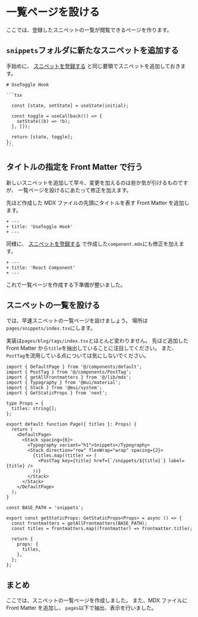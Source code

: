 # 一覧ページを設ける

ここでは、登録したスニペットの一覧が閲覧できるページを作ります。

## `snippets`フォルダに新たなスニペットを追加する

手始めに、
[スニペットを登録する](/next-mdx-site/docs/tutorial/getting-started/)
と同じ要領でスニペットを追加しておきます。

````md:data/snippets/useToggle.mdx
# UseToggle Hook

```tsx

  const [state, setState] = useState(initial);

  const toggle = useCallback(() => {
    setState((b) => !b);
  }, []);

  return [state, toggle];
};
```
````

## タイトルの指定を Front Matter で行う

新しいスニペットを追加して早々、変更を加えるのは些か気が引けるものですが、
一覧ページを設けるにあたって修正を加えます。

先ほど作成した MDX ファイルの先頭にタイトルを表す Front Matter を追加します。

```diff:data/snippets/useToggle.mdx
+ ---
+ title: 'UseToggle Hook'
+ ---
```

同様に、
[スニペットを登録する](/next-mdx-site/docs/tutorial/getting-started/)
で作成した`component.mdx`にも修正を加えます。

```diff:data/snippets/compoennt.mdx
+ ---
+ title: 'React Component'
+ ---
```

これで一覧ページを作成する下準備が整いました。

## スニペットの一覧を設ける

では、早速スニペットの一覧ページを設けましょう。
場所は`pages/snippets/index.tsx`にします。

実装は`pages/blog/tags/index.tsx`とほとんど変わりません。
先ほど追加した Front Matter から`title`を抽出していることに注目してください。
また、`PostTag`を流用している点については気にしないでください。

```tsx:pages/snippets/index.tsx
import { DefaultPage } from '@/components/default';
import { PostTag } from '@/components/PostTag';
import { getAllFrontmatters } from '@/lib/mdx';
import { Typography } from '@mui/material';
import { Stack } from '@mui/system';
import { GetStaticProps } from 'next';

type Props = {
  titles: string[];
};

export default function Page({ titles }: Props) {
  return (
    <DefaultPage>
      <Stack spacing={6}>
        <Typography variant="h1">Snippets</Typography>
        <Stack direction="row" flexWrap="wrap" spacing={2}>
          {titles.map((title) => (
            <PostTag key={title} href={`/snippets/${title}`} label={title} />
          ))}
        </Stack>
      </Stack>
    </DefaultPage>
  );
}

const BASE_PATH = 'snippets';

export const getStaticProps: GetStaticProps<Props> = async () => {
  const frontmatters = getAllFrontmatters(BASE_PATH);
  const titles = frontmatters.map((frontmatter) => frontmatter.title);

  return {
    props: {
      titles,
    },
  };
};
```

## まとめ

ここでは、スニペットの一覧ページを作成しました。
また、MDX ファイルに Front Matter を追加し、
`pages`以下で抽出、表示を行いました。
